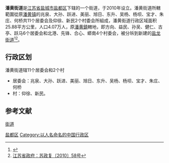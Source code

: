 '''潘黄街道'''是[[江苏省|江苏省]][[盐城市|盐城市]][[盐都区|盐都区]]下辖的一个街道，于2010年设立。潘黄街道所轄範圍從原[[潘黄镇|潘黄镇]]的兆泉、大孙、跃进、美丽、旭日、东升、吴杨、杨坝、宝才、朱庄、何桥共11个居委会及仰徐、新民2个村委会所組成，潘黄街道行政区域面积25.88平方公里，人口4.07万人，原[[潘黄鎮|潘黄鎮]]轄地，即方向、益民、孙吴、健仁、古亭、跃马6个居委会和北港、先锋、合心、蟒南4个村委会，被分坼到新建的[[盐龙街道|盐龙街道]]<ref>{{Cite web |url=http://www.ycnews.cn/homepage/2010-09/02/content_203328.htm |title=滨海盐都部分乡镇街道行政区划调整获批，盐城新闻网 |access-date=2010-09-08 |archive-url=https://web.archive.org/web/20100914010404/http://www.ycnews.cn/homepage/2010-09/02/content_203328.htm |archive-date=2010-09-14 |dead-url=yes }}</ref><ref>[http://www.jiangsu.gov.cn/tmzf/szfxxgk/zxlj/201008/P020100830640846716635.doc 江苏省政府：苏政复〔2010〕58号]{{dead link|date=2018年1月 |bot=InternetArchiveBot |fix-attempted=yes }}</ref>。

== 行政区划 ==
潘黄街道辖11个居委会和2个村
*居委会：兆泉、大孙、跃进、美丽、旭日、东升、吴杨、杨坝、宝才、朱庄、何桥
*村：仰徐、新民。

==参考文献==
{{Reflist}}

{{Jiangsu-stub}}
{{盐都区行政区划}}
[[category:盐都区行政区划|街道]]
[[Category:盐城市街道|盐都区]]
[[Category:以人名命名的中国行政区|Category:以人名命名的中国行政区]]